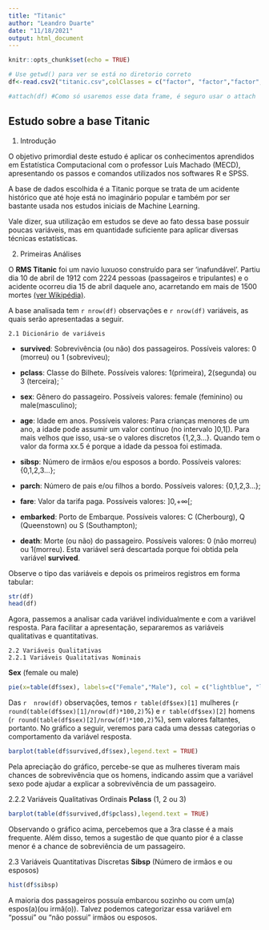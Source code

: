 ```yaml
---
title: "Titanic"
author: "Leandro Duarte"
date: "11/18/2021"
output: html_document
---
```


```r
knitr::opts_chunk$set(echo = TRUE)
```
```r
# Use getwd() para ver se está no diretorio correto
df<-read.csv2("titanic.csv",colClasses = c("factor", "factor","factor","numeric","integer","integer","numeric", "factor","factor")) #Como importei a base

#attach(df) #Como só usaremos esse data frame, é seguro usar o attach
```
## Estudo sobre a base Titanic

1. Introdução

O objetivo primordial deste estudo é aplicar os conhecimentos aprendidos em Estatística Computacional com o professor Luís Machado (MECD), apresentando os passos e comandos utilizados nos softwares R e SPSS.

A base de dados escolhida é a Titanic porque se trata de um acidente histórico que até hoje está no imaginário popular e também por ser bastante usada nos estudos iniciais de Machine Learning.

Vale dizer, sua utilização em estudos se deve ao fato dessa base possuir poucas variáveis, mas em quantidade suficiente para aplicar diversas técnicas estatísticas.

2. Primeiras Análises

O **RMS Titanic** foi um navio luxuoso construído para ser 'inafundável'. Partiu dia 10 de abril de 1912 com 2224 pessoas (passageiros e tripulantes) e o acidente ocorreu dia 15 de abril daquele ano, acarretando em mais de 1500 mortes [(ver Wikipédia)](https://en.wikipedia.org/wiki/Titanic).

A base analisada tem `r nrow(df)` observações e `r nrow(df)` variáveis, as quais serão apresentadas a seguir.

    2.1 Dicionário de variáveis

+ **survived**: Sobrevivência (ou não) dos passageiros. Possíveis valores: 0 (morreu) ou 1 (sobreviveu);

+ **pclass**: Classe do Bilhete. Possíveis valores: 1(primeira), 2(segunda) ou 3 (terceira);
`
+ **sex**: Gênero do passageiro. Possíveis valores: female (feminino) ou male(masculino);

+ **age**: Idade em anos. Possíveis valores: Para crianças menores de um ano, a idade pode assumir um valor contínuo (no intervalo  ]0,1[). Para mais velhos que isso, usa-se o valores discretos  {1,2,3...}. Quando tem o valor da forma xx.5 é porque a idade da pessoa foi estimada.

+ **sibsp**: Número de irmãos e/ou esposos a bordo. Possíveis valores: {0,1,2,3...};

+ **parch**: Número de pais e/ou filhos a bordo. Possíveis valores: {0,1,2,3...};

+ **fare**: Valor da tarifa paga. Possíveis valores: ]0,+∞[;

+ **embarked**: Porto de Embarque. Possíveis valores: C (Cherbourg), Q (Queenstown) ou S (Southampton);

+ **death**: Morte (ou não) do passageiro. Possíveis valores: 0 (não morreu) ou 1(morreu). Esta variável será descartada porque foi obtida pela variável **survived**.

Observe o tipo das variáveis e depois os primeiros registros em forma tabular:

```r
str(df)
head(df)
```
Agora, passemos a analisar cada variável individualmente e com a variável resposta. Para facilitar a apresentação, separaremos as variáveis qualitativas e quantitativas.

    2.2 Variáveis Qualitativas
    2.2.1 Variáveis Qualitativas Nominais
    
**Sex** (female ou male)

```r
pie(x=table(df$sex), labels=c("Female","Male"), col = c("lightblue", "lightgreen"))
```

Das `r  nrow(df)` observações, temos `r table(df$sex)[1]` mulheres (`r round(table(df$sex)[1]/nrow(df)*100,2)`%) e
`r table(df$sex)[2]` homens (`r round(table(df$sex)[2]/nrow(df)*100,2)`%), sem
valores faltantes, portanto.
No gráfico a seguir, veremos para cada uma dessas categorias o comportamento da variável resposta.


```r
barplot(table(df$survived,df$sex),legend.text = TRUE)

```

Pela apreciação do gráfico, percebe-se que as mulheres tiveram mais chances de sobrevivência que os homens, indicando assim que a variável sexo pode ajudar a explicar a sobrevivência de um passageiro.

2.2.2 Variáveis Qualitativas Ordinais
**Pclass** (1, 2 ou 3)

```r
barplot(table(df$survived,df$pclass),legend.text = TRUE)
```

Observando o gráfico acima, percebemos que a 3ra classe é a mais frequente. Além disso, temos a sugestão de que quanto pior é a classe menor é a chance de sobreviência de um passageiro.

2.3 Variáveis Quantitativas Discretas
**Sibsp** (Número de irmãos e ou esposos)

```r
hist(df$sibsp)
```

A maioria dos passageiros possuía embarcou sozinho ou com um(a) espos(a)(ou irmã(o)). Talvez podemos categorizar essa variável em "possui" ou "não possui" irmãos ou esposos.